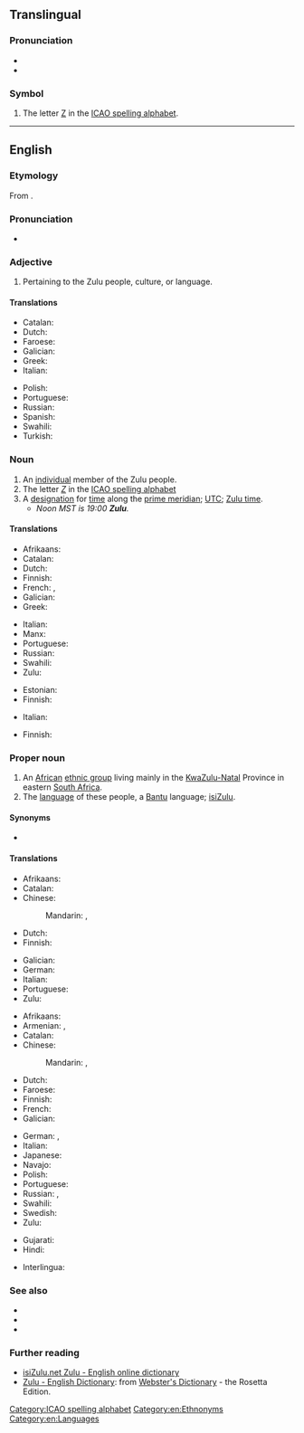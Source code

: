 {{also|zulu|zulú|zulù}}
==Translingual==
{{interwiktionary|code=zu}}

===Pronunciation===
* {{IPA|[ˈzuːluː]|lang=mul}}
* {{audio|En-ca-Zulu.oga|Audio (Canada)|lang=en}}

===Symbol===
{{head|mul|symbol}}

# The letter [[Z]] in the [[ICAO spelling alphabet]].

[[Category:ICAO spelling alphabet]]

----

==English==
{{wikipedia|Zulu (disambiguation)}}

===Etymology===
From {{der|en|zu|umZulu}}.

===Pronunciation===
* {{audio|En-ca-Zulu.oga|Audio (Canada)|lang=en}}

===Adjective===
{{en-adj|-}}

# Pertaining to the Zulu people, culture, or language.

====Translations====
{{trans-top|pertaining to the Zulu people, culture, or language}}
* Catalan: {{t+|ca|zulu}}
* Dutch: {{t+|nl|Zoeloe}}
* Faroese: {{t|fo|sulu|n}}
* Galician: {{t+|gl|zulú}}
* Greek: {{t+|el|Ζουλού}}
* Italian: {{t+|it|zulù}}
{{trans-mid}}
* Polish: {{t|pl|Zulus}}
* Portuguese: {{t+|pt|zulu}}
* Russian: {{t+|ru|зулу́сский}}
* Spanish: {{t+|es|zulú}}
* Swahili: {{t|sw|Kizulu}}
* Turkish: {{t+|tr|Zuluca}}
{{trans-bottom}}

===Noun===
{{en-noun}}

# An [[individual]] member of the Zulu people.
# The letter ''[[Z]]'' in the [[ICAO spelling alphabet]]
# A [[designation]] for [[time]] along the [[prime meridian]]; [[UTC]]; [[Zulu time]].
#* ''Noon MST is 19:00 '''Zulu'''.''

====Translations====
{{trans-top|member of the Zulu people}}
* Afrikaans: {{t+|af|Zoeloe}}
* Catalan: {{t+|ca|zulu}}
* Dutch: {{t+|nl|Zoeloe|m}}
* Finnish: {{t+|fi|zulu}}
* French: {{t+|fr|Zoulou|m}}, {{t+|fr|Zouloue|f}}
* Galician: {{t+|gl|zulú}}
* Greek: {{t+|el|Ζουλού}}
{{trans-mid}}
* Italian: {{t+|it|zulù|m|f}}
* Manx: {{t|gv|Sooloo|m}}
* Portuguese: {{t+|pt|zulu}}
* Russian: {{t+|ru|зулу́с|m}}
* Swahili: {{t|sw|Mzulu}}
* Zulu: {{t|zu|umZulu|c1|c6}}
{{trans-bottom}}

{{trans-top|the letter "Z" in ICAO spelling alphabet}}
* Estonian: {{t+|et|Zürich}}
* Finnish: {{t+|fi|tseta}}
{{trans-mid}}
* Italian: {{t|it|Zara}}
{{trans-bottom}}

{{trans-top|Zulu time}}
* Finnish: {{t+|fi|UTC}}
{{trans-mid}}
{{trans-bottom}}

===Proper noun===
{{en-proper noun}}

# An [[African]] [[ethnic group]] living mainly in the [[KwaZulu-Natal]] Province in eastern [[South Africa]].
# The [[language]] of these people, a [[Bantu]] language; [[isiZulu]].

====Synonyms====
* {{sense|language}} {{l|en|isiZulu}}

====Translations====
{{trans-top|African ethnic group}}
* Afrikaans: {{t+|af|Zoeloe}}
* Catalan: {{t+|ca|zulu}}
* Chinese:
*: Mandarin: {{t|cmn|祖魯族人}}, {{t|cmn|祖鲁族人|tr=Zǔlǔ zúrén}}
* Dutch: {{t+|nl|Zoeloes|p}}
* Finnish: {{t|fi|zulut|p}}
{{trans-mid}}
* Galician: {{t+|gl|zulú}}
* German: {{t+|de|Zulu}}
* Italian: {{t+|it|zulù|m|f}}
* Portuguese: {{t+|pt|zulu}}
* Zulu: {{t|zu|amaZulu|c6}}
{{trans-bottom}}

{{trans-top|language}}
* Afrikaans: {{t+|af|Zoeloe}}
* Armenian: {{t|hy|զուլու}}, {{t|hy|զուլուերեն}}
* Catalan: {{t+|ca|zulu|m}}
* Chinese:
*: Mandarin: {{t|cmn|祖魯語}}, {{t|cmn|祖鲁语|tr=Zǔlǔyǔ}}
* Dutch: {{t+|nl|Zoeloe|n}}
* Faroese: {{t|fo|sulu|n}}
* Finnish: {{t+|fi|zulu}}
* French: {{t+|fr|zoulou|m}}
* Galician: {{t+|gl|zulú}}
{{trans-mid}}
* German: {{t+|de|Zulu}}, {{t|de|Bantu}}
* Italian: {{t+|it|zulù|m}}
* Japanese: {{t+|ja|ズールー語|tr=Zūrū-go}}
* Navajo: {{t|nv|Zulu Dineʼé bizaad}}
* Polish: {{t+|pl|zulu|n}}
* Portuguese: {{t+|pt|zulu}}
* Russian: {{t+|ru|зу́лу|m}}, {{t+|ru|зулу́сский|m}}
* Swahili: {{t|sw|Kizulu}}
* Swedish: {{t+|sv|zulu}}
* Zulu: {{t|zu|isiZulu|c7}}
{{trans-bottom}}

{{checktrans-top}}
* Gujarati: {{t-check|gu|ઝૂલૂ}}
* Hindi: {{t-check|hi|ज़ूलू}}
{{trans-mid}}
* Interlingua: {{t-check|ia|Zulu}}
{{trans-bottom}}

===See also===
* {{langcat|zu}}
* {{langlist}}
* {{ISO 639|link=Ethnologue|1code=zu|code=zul}}

===Further reading===
* [http://isizulu.net/ isiZulu.net Zulu - English online dictionary]
* [http://www.websters-online-dictionary.org/definition/Zulu-english/ Zulu - English Dictionary]: from [http://www.websters-online-dictionary.org/ Webster's Dictionary] - the Rosetta Edition.

[[Category:en:Ethnonyms]]
[[Category:en:Languages]]